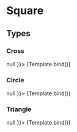 
<Meta title="MDX/Square" component={Square}/>


# Square


## Types

### Cross
<Canvas>
    <Story
        name="cross"
        args={{
            winner: 'X',
            value: 'X',
            onClick: () => null
        }}>
        {Template.bind()}
    </Story>
</Canvas>

### Circle
<Canvas>
    <Story
        name="circle"
        args={{
            winner: '0',
            value: 'O',
            onClick: () => null
        }}>
        {Template.bind()}
    </Story>
</Canvas>

### Triangle
<Canvas>
    <Story
        name="triangle"
        args={{
            winner: '△',
            value: '△',
            onClick: () => null
        }}>
        {Template.bind()}
    </Story>
</Canvas>
